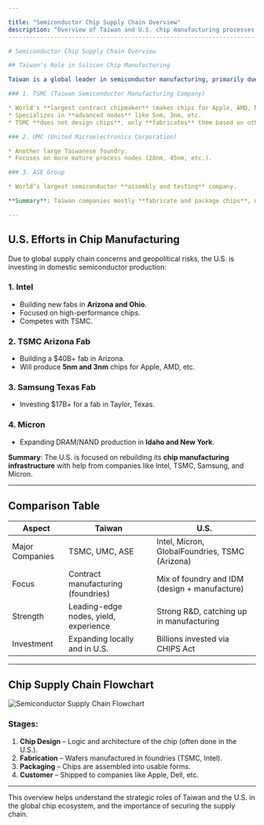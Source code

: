 ```yaml
---

title: "Semiconductor Chip Supply Chain Overview"
description: "Overview of Taiwan and U.S. chip manufacturing processes with a flowchart illustration."
------------------------------------------------------------------------------------------------------

# Semiconductor Chip Supply Chain Overview

## Taiwan's Role in Silicon Chip Manufacturing

Taiwan is a global leader in semiconductor manufacturing, primarily due to:

### 1. TSMC (Taiwan Semiconductor Manufacturing Company)

* World's **largest contract chipmaker** (makes chips for Apple, AMD, Nvidia, etc.).
* Specializes in **advanced nodes** like 5nm, 3nm, etc.
* TSMC **does not design chips**, only **fabricates** them based on others' designs.

### 2. UMC (United Microelectronics Corporation)

* Another large Taiwanese foundry.
* Focuses on more mature process nodes (28nm, 45nm, etc.).

### 3. ASE Group

* World’s largest semiconductor **assembly and testing** company.

**Summary**: Taiwan companies mostly **fabricate and package chips**, not design them.

---
```


## U.S. Efforts in Chip Manufacturing

Due to global supply chain concerns and geopolitical risks, the U.S. is investing in domestic semiconductor production:

### 1. Intel

* Building new fabs in **Arizona and Ohio**.
* Focused on high-performance chips.
* Competes with TSMC.

### 2. TSMC Arizona Fab

* Building a \$40B+ fab in Arizona.
* Will produce **5nm and 3nm** chips for Apple, AMD, etc.

### 3. Samsung Texas Fab

* Investing \$17B+ for a fab in Taylor, Texas.

### 4. Micron

* Expanding DRAM/NAND production in **Idaho and New York**.

**Summary**: The U.S. is focused on rebuilding its **chip manufacturing infrastructure** with help from companies like Intel, TSMC, Samsung, and Micron.

---

## Comparison Table

| Aspect          | Taiwan                                | U.S.                                           |
| --------------- | ------------------------------------- | ---------------------------------------------- |
| Major Companies | TSMC, UMC, ASE                        | Intel, Micron, GlobalFoundries, TSMC (Arizona) |
| Focus           | Contract manufacturing (foundries)    | Mix of foundry and IDM (design + manufacture)  |
| Strength        | Leading-edge nodes, yield, experience | Strong R\&D, catching up in manufacturing      |
| Investment      | Expanding locally and in U.S.         | Billions invested via CHIPS Act                |

---

## Chip Supply Chain Flowchart

![Semiconductor Supply Chain Flowchart](./A_flowchart_in_digital_vector_illustration_depicts.png)

### Stages:

1. **Chip Design** – Logic and architecture of the chip (often done in the U.S.).
2. **Fabrication** – Wafers manufactured in foundries (TSMC, Intel).
3. **Packaging** – Chips are assembled into usable forms.
4. **Customer** – Shipped to companies like Apple, Dell, etc.

---

This overview helps understand the strategic roles of Taiwan and the U.S. in the global chip ecosystem, and the importance of securing the supply chain.
